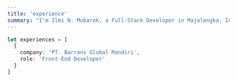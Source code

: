```yaml
---
title: 'experience'
summary: "I'm Ilmi N. Mubarok, a Full-Stack Developer in Majalengka, Indonesia. I specialize in CSS, HTML, JavaScript, and TypeScript, and I have experience with frameworks like React, Next, and Tailwind CSS."
---
```


```ts
let experiences = [
  {
    company: 'PT. Barrans Global Mandiri',
    role: 'Front-End Developer'
  }
]
```
